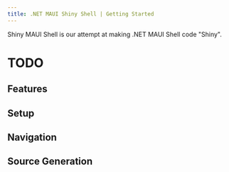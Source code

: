 ```yaml
---
title: .NET MAUI Shiny Shell | Getting Started
---
```


Shiny MAUI Shell is our attempt at making .NET MAUI Shell code "Shiny".  

# TODO

## Features

## Setup

## Navigation

## Source Generation